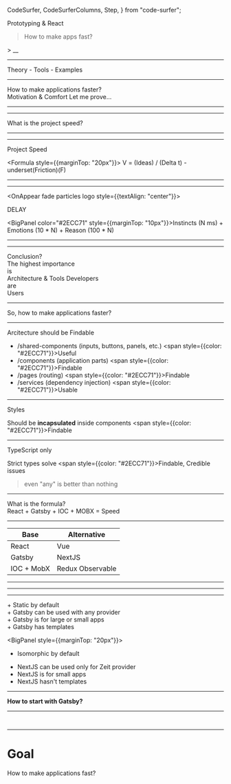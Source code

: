   CodeSurfer,
  CodeSurferColumns,
  Step,
} from "code-surfer";



<OnAppear fade particles logo>

<VeryBigBadge>
  Prototyping & React
</VeryBigBadge>

> How to make apps fast?

<Formula>> __</Formula>

</OnAppear>

---

<OnAppear fade particles logo>

<BigBadge>
  Theory - Tools - Examples
</BigBadge>

</OnAppear>

---

<OnAppear fade particles logo>

<Panel>
  How to make applications faster?
</Panel>

<Appear>
  <OnAppear fade>
    <div style={{textAlign: 'center'}}>
      <BigPanel style={{display: 'inline-block'}} color="#2ECC71">
        Motivation & Comfort
      </BigPanel>
      <Panel>
        Let me prove...
      </Panel>
    </div>
  </OnAppear>
</Appear>

</OnAppear>

---

<OnAppear fade particles logo>

<EffectImage src="circle.png" title="Development circle"/>

</OnAppear>

---

<OnAppear fade particles logo>

<BigBadge>
  What is the project speed?
</BigBadge>

</OnAppear>

---

<OnAppear fade particles logo>

<EffectImage src="friction.png" title="Neuton explanation"/>

</OnAppear>

---

<OnAppear fade particles logo>

<BigBadge>
  Project Speed
</BigBadge>

<Formula style={{marginTop: "20px"}}>
  V = (Ideas) / (Delta t) - underset(Friction)(F)
</Formula>

</OnAppear>

---

<OnAppear fade particles logo>

<EffectImage src="brain.jpg" title="BRAIN"/>

</OnAppear>

---

<OnAppear fade particles logo style={{textAlign: "center"}}>

<BigBadge>
  DELAY
</BigBadge>

<BigPanel color="#2ECC71" style={{marginTop: "10px"}}>Instincts (N ms)</BigPanel> + <BigPanel color="#4591EA">Emotions (10 * N)</BigPanel> + <BigPanel>Reason (100 * N)</BigPanel>

</OnAppear>

---

<OnAppear fade particles logo>

<EffectImage src="factors.png" title="7 motivation factors"/>

</OnAppear>

---

<OnAppear fade particles logo>

<Panel>
  Conclusion?
</Panel>

<Appear>
  <OnAppear fade>
    <div style={{textAlign: 'center'}}>
      <BigPanel style={{display: 'inline-block'}} color="#2ECC71">
        The highest importance <br/>is<br/> Architecture & Tools
      </BigPanel>
      <BigPanel style={{display: 'inline-block', marginLeft: "20px"}}>
        Developers <br/>are<br/> Users
      </BigPanel>
    </div>
  </OnAppear>
</Appear>

</OnAppear>

---

<OnAppear fade particles logo>

<Panel>
  So, how to make applications faster?
</Panel>

</OnAppear>

---

<OnAppear fade particles logo>

<Panel>
  Arcitecture should be <span style={{color: "#2ECC71"}}>Findable</span>
</Panel>

- /shared-components (inputs, buttons, panels, etc.) <span style={{color: "#2ECC71"}}>Useful</span>
- /components (application parts) <span style={{color: "#2ECC71"}}>Findable</span>
- /pages (routing) <span style={{color: "#2ECC71"}}>Findable</span>
- /services (dependency injection) <span style={{color: "#2ECC71"}}>Usable</span>

</OnAppear>

---

<OnAppear fade particles logo>

<Panel>
  Styles
</Panel>

Should be <b>incapsulated</b> inside components <span style={{color: "#2ECC71"}}>Findable</span>

</OnAppear>

---

<OnAppear fade particles logo>

<Panel>
  TypeScript only
</Panel>

Strict types solve <span style={{color: "#2ECC71"}}>Findable, Credible</span> issues

> even "any" is better than nothing 

</OnAppear>

---

<OnAppear fade particles logo>

<Panel>
  What is the formula?
</Panel>

<Appear>
  <OnAppear fade>
    <div style={{textAlign: 'center'}}>
      <BigPanel color="#2ECC71">
        React + Gatsby + IOC + MOBX = Speed
      </BigPanel>
    </div>
  </OnAppear>
</Appear>

</OnAppear>

---

<OnAppear fade particles logo>

| Base | Alternative |
| --- | --- |
| <BigPanel color="#2ECC71">React</BigPanel> | <BigPanel>Vue</BigPanel> |
| <BigPanel color="#2ECC71">Gatsby</BigPanel> | <BigPanel>NextJS</BigPanel> |
| <BigPanel color="#2ECC71">IOC + MobX</BigPanel> | <BigPanel>Redux Observable</BigPanel> |

</OnAppear>

---

<OnAppear fade particles logo>

<EffectImage src="nextjs-homepage.png" title="NextJS Homepage"/>

</OnAppear>

---

<OnAppear fade particles logo>

<EffectImage src="gatsby-homepage.png" title="Gatsby Homepage"/>

</OnAppear>

---

<OnAppear fade particles logo>

<BigPanel color="#2ECC71">
  + Static by default<br/>
  + Gatsby can be used with any provider<br/>
  + Gatsby is for large or small apps<br/>
  + Gatsby has templates
</BigPanel>

<BigPanel style={{marginTop: "20px"}}>
  + Isomorphic by default<br/>
  - NextJS can be used only for Zeit provider<br/>
  - NextJS is for small apps<br/>
  - NextJS hasn't templates
</BigPanel>

</OnAppear>

---

<OnAppear fade particles logo>

**How to start with Gatsby?**

<div>
  <Terminal
    height={400}
    lines={[
      {
        'text': 'npm install -g gatsby-cli',
        'cmd': true,
      },
      loadingSpinner(),
      {
        'text': 'gatsby new todo-app https://github.com/makamekm/gatsby-starter-typescript-ioc-mobx',
        'cmd': true,
      },
      loadingSpinner({
        onLoading: 'Initializing...',
        onLoad: 'Your app has been initialized!',
      }),
      {
        'text': 'cd todo-app',
        'cmd': true,
      },
      {
        'text': 'npm run dev',
        'cmd': true,
      },
      loadingSpinner({
        onLoading: 'Compiling...',
        onLoad: 'Your app is ready at http://localhost:8000/',
      }),
      {
        'text': '',
      },
      {
        'text': '~~~ You are ready to go! ~~~',
      },
    ]}
    interval={20}
  />
</div>

</OnAppear>

---

<OnAppear fade logo>

<CodeSurfer>

```tsx 1 subtitle="Import React" file=./components/panel.tsx
```

```tsx 10:17 subtitle="Use incapsulated styles" file=./components/panel.tsx
```

</CodeSurfer>

</OnAppear>

---

<OnAppear particles logo fade>

# Goal

How to make applications fast?

</OnAppear>